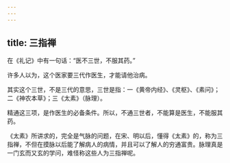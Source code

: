 ```yaml
---
---
---
```

title: 三指禅
---




在《礼记》中有一句话：“医不三世，不服其药。”

许多人以为，这个医家要三代作医生，才能请他治病。

其实这个三世，不是三代的意思，三世是指：一《黄帝内经》、《灵枢》、《素问》；二《神农本草》；三《太素》（脉理）。

精通这三项，是作医生的必备条件。所以，不通三世者，不能算是医生，不能服其药。

《太素》所讲求的，完全是气脉的问题，在宋、明以后，懂得《太素》的，称为三指禅，不但在摸脉以后能了解病人的病情，并且可以了解人的穷通富贵。脉理真是一门玄而又玄的学问，难怪称这些人为三指禅呢。